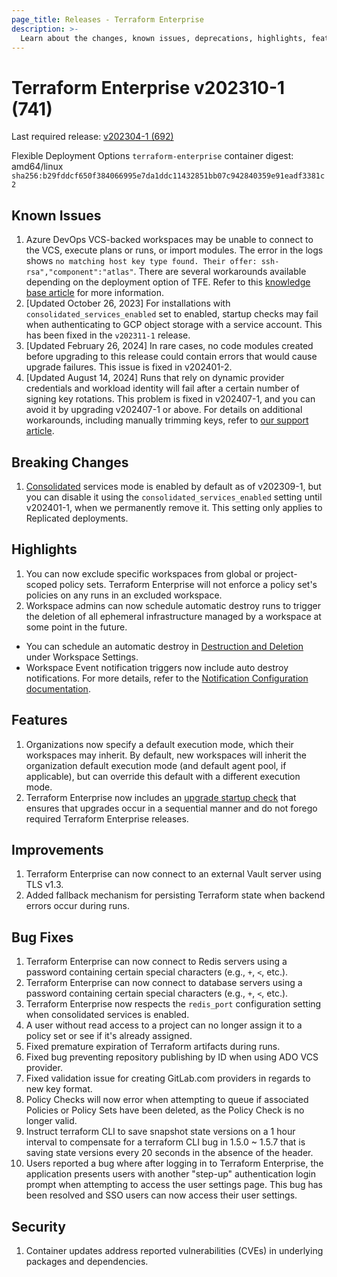 ```yaml
---
page_title: Releases - Terraform Enterprise
description: >-
  Learn about the changes, known issues, deprecations, highlights, features, improvements, bug fixes, and security fixes for the v202310-1 (741) release.
---
```


# Terraform Enterprise v202310-1 (741)

Last required release: [v202304-1 (692)](/terraform/enterprise/releases/2023/v202304-1)

Flexible Deployment Options `terraform-enterprise` container digest: amd64/linux `sha256:b29fddcf650f384066995e7da1ddc11432851bb07c942840359e91eadf3381c2`

## Known Issues
1. Azure DevOps VCS-backed workspaces may be unable to connect to the VCS, execute plans or runs, or import modules. The error in the logs shows `no matching host key type found. Their offer: ssh-rsa","component":"atlas"`. There are several workarounds available depending on the deployment option of TFE. Refer to this [knowledge base article](https://support.hashicorp.com/hc/en-us/articles/21326572948243) for more information.
1. [Updated October 26, 2023] For installations with `consolidated_services_enabled` set to enabled, startup checks may fail when authenticating to GCP object storage with a service account. This has been fixed in the `v202311-1` release.
1. [Updated February 26, 2024] In rare cases, no code modules created before upgrading to this release could contain errors that would cause upgrade failures. This issue is fixed in v202401-2.
1. [Updated August 14, 2024] Runs that rely on dynamic provider credentials and workload identity will fail after a certain number of signing key rotations. This problem is fixed in v202407-1, and you can avoid it by upgrading v202407-1 or above. For details on additional workarounds, including manually trimming keys, refer to [our support article](https://support.hashicorp.com/hc/en-us/articles/31715716966419-Issue-with-OIDC-Vault-key-rotation-mechanism-to-incorrectly-identify-the-newest-signing-key).

## Breaking Changes
1. [Consolidated](/terraform/enterprise/v202310-1/replicated/administration/infrastructure/consolidated-services) services mode is enabled by default as of v202309-1, but you can disable it using the `consolidated_services_enabled` setting until v202401-1, when we permanently remove it. This setting only applies to Replicated deployments.

## Highlights
1. You can now exclude specific workspaces from global or project-scoped policy sets. Terraform Enterprise will not enforce a policy set's policies on any runs in an excluded workspace.
1. Workspace admins can now schedule automatic destroy runs to trigger the deletion of all ephemeral infrastructure managed by a workspace at some point in the future.
  * You can schedule an automatic destroy in [Destruction and Deletion](/terraform/enterprise/v202310-1/workspaces/settings/deletion#automatically-destroy) under Workspace Settings.
  * Workspace Event notification triggers now include auto destroy notifications. For more details, refer to the [Notification Configuration documentation](/terraform/enterprise/api-docs/notification-configurations#automatic-destroy-runs).

## Features
1. Organizations now specify a default execution mode, which their workspaces may inherit. By default, new workspaces will inherit the organization default execution mode (and default agent pool, if applicable), but can override this default with a different execution mode.
1. Terraform Enterprise now includes an [upgrade startup check](/terraform/enterprise/v202310-1/flexible-deployments/monitoring/startup-checks) that ensures that upgrades occur in a sequential manner and do not forego required Terraform Enterprise releases.

## Improvements
1. Terraform Enterprise can now connect to an external Vault server using TLS v1.3.
1. Added fallback mechanism for persisting Terraform state when backend errors occur during runs.

## Bug Fixes
1. Terraform Enterprise can now connect to Redis servers using a password containing certain special characters (e.g., `+`, `<`, etc.).
1. Terraform Enterprise can now connect to database servers using a password containing certain special characters (e.g., `+`, `<`, etc.).
1. Terraform Enterprise now respects the `redis_port` configuration setting when consolidated services is enabled.
1. A user without read access to a project can no longer assign it to a policy set or see if it's already assigned.
1. Fixed premature expiration of Terraform artifacts during runs.
1. Fixed bug preventing repository publishing by ID when using ADO VCS provider.
1. Fixed validation issue for creating GitLab.com providers in regards to new key format.
1. Policy Checks will now error when attempting to queue if associated Policies or Policy Sets have been deleted, as the Policy Check is no longer valid.
1. Instruct terraform CLI to save snapshot state versions on a 1 hour interval to compensate for a terraform CLI bug in 1.5.0 ~ 1.5.7 that is saving state versions every 20 seconds in the absence of the header.
1. Users reported a bug where after logging in to Terraform Enterprise, the application presents users with another "step-up" authentication login prompt when attempting to access the user settings page. This bug has been resolved and SSO users can now access their user settings.

## Security
1. Container updates address reported vulnerabilities (CVEs) in underlying packages and dependencies.
